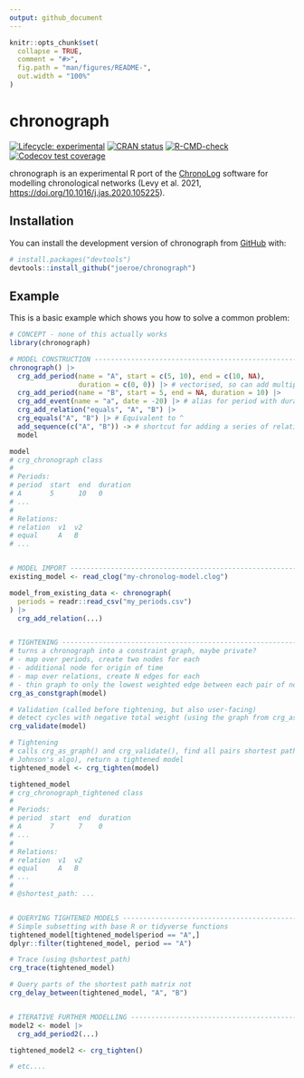 ```yaml
---
output: github_document
---
```

<!-- README.md is generated from README.Rmd. Please edit that file -->

```r
knitr::opts_chunk$set(
  collapse = TRUE,
  comment = "#>",
  fig.path = "man/figures/README-",
  out.width = "100%"
)
```

# chronograph

<!-- badges: start -->
[![Lifecycle: experimental](https://img.shields.io/badge/lifecycle-experimental-orange.svg)](https://lifecycle.r-lib.org/articles/stages.html#experimental)
[![CRAN status](https://www.r-pkg.org/badges/version/chronograph)](https://CRAN.R-project.org/package=chronograph)
[![R-CMD-check](https://github.com/joeroe/chronograph/actions/workflows/R-CMD-check.yaml/badge.svg)](https://github.com/joeroe/chronograph/actions/workflows/R-CMD-check.yaml)
[![Codecov test coverage](https://codecov.io/gh/joeroe/chronograph/graph/badge.svg)](https://app.codecov.io/gh/joeroe/chronograph)
<!-- badges: end -->

chronograph is an experimental R port of the [ChronoLog](https://chrono.ulb.be/) software for modelling chronological networks (Levy et al. 2021, <https://doi.org/10.1016/j.jas.2020.105225>).

## Installation

You can install the development version of chronograph from [GitHub](https://github.com/) with:

``` r
# install.packages("devtools")
devtools::install_github("joeroe/chronograph")
```

## Example

This is a basic example which shows you how to solve a common problem:

```r
# CONCEPT - none of this actually works
library(chronograph)

# MODEL CONSTRUCTION ----------------------------------------------------------
chronograph() |>
  crg_add_period(name = "A", start = c(5, 10), end = c(10, NA), 
                 duration = c(0, 0)) |> # vectorised, so can add multiple periods at once
  crg_add_period(name = "B", start = 5, end = NA, duration = 10) |>
  crg_add_event(name = "a", date = -20) |> # alias for period with duration 0
  crg_add_relation("equals", "A", "B") |>
  crg_equals("A", "B") |> # Equivalent to ^
  add_sequence(c("A", "B")) -> # shortcut for adding a series of relations
  model

model
# crg_chronograph class
#
# Periods:
# period  start  end  duration
# A       5      10   0
# ...
#
# Relations:
# relation  v1  v2
# equal     A   B
# ...


# MODEL IMPORT ----------------------------------------------------------------
existing_model <- read_clog("my-chronolog-model.clog")

model_from_existing_data <- chronograph(
  periods = readr::read_csv("my_periods.csv")
) |>
  crg_add_relation(...)


# TIGHTENING ------------------------------------------------------------------
# turns a chronograph into a constraint graph, maybe private?
# - map over periods, create two nodes for each
# - additional node for origin of time
# - map over relations, create N edges for each
# - thin graph to only the lowest weighted edge between each pair of nodes
crg_as_constgraph(model) 

# Validation (called before tightening, but also user-facing)
# detect cycles with negative total weight (using the graph from crg_as_graph)
crg_validate(model) 

# Tightening
# calls crg_as_graph() and crg_validate(), find all pairs shortest paths (APSP,
# Johnson's algo), return a tightened model
tightened_model <- crg_tighten(model) 

tightened_model
# crg_chronograph_tightened class
# 
# Periods:
# period  start  end  duration
# A       7      7    0
# ...
#
# Relations:
# relation  v1  v2
# equal     A   B
# ...
#
# @shortest_path: ...


# QUERYING TIGHTENED MODELS ---------------------------------------------------
# Simple subsetting with base R or tidyverse functions
tightened_model[tightened_model$period == "A",]
dplyr::filter(tightened_model, period == "A")

# Trace (using @shortest_path)
crg_trace(tightened_model)

# Query parts of the shortest path matrix not 
crg_delay_between(tightened_model, "A", "B")


# ITERATIVE FURTHER MODELLING -------------------------------------------------
model2 <- model |>
  crg_add_period2(...)

tightened_model2 <- crg_tighten()

# etc....
```

